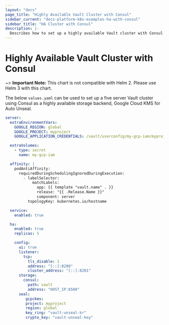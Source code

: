```yaml
---
layout: "docs"
page_title: "Highly Available Vault Cluster with Consul"
sidebar_current: "docs-platform-k8s-examples-ha-with-consul"
sidebar_title: "HA Cluster with Consul"
description: |-
  Describes how to set up a highly available Vault cluster with Consul backend
---
```


# Highly Available Vault Cluster with Consul

~> **Important Note:** This chart is not compatible with Helm 2. Please use Helm 3 with this chart.

The below `values.yaml` can be used to set up a five server Vault cluster using
Consul as a highly available storage backend, Google Cloud KMS for Auto Unseal.

```yaml
server:
  extraEnvironmentVars:
    GOOGLE_REGION: global
    GOOGLE_PROJECT: myproject
    GOOGLE_APPLICATION_CREDENTIALS: /vault/userconfig/my-gcp-iam/myproject-creds.json

  extraVolumes:
    - type: secret
      name: my-gcp-iam

  affinity: |
    podAntiAffinity:
      requiredDuringSchedulingIgnoredDuringExecution:
        - labelSelector:
            matchLabels:
              app: {{ template "vault.name" . }}
              release: "{{ .Release.Name }}"
              component: server
          topologyKey: kubernetes.io/hostname

  service:
    enabled: true

  ha:
    enabled: true
    replicas: 5

    config:
      ui: true
      listener:
        tcp:
          tls_disable: 1
          address: "[::]:8200"
          cluster_address: "[::]:8201"
      storage:
        consul:
          path: vault
          address: "HOST_IP:8500"
      seal:
         gcpckms:
         project: myproject
         region: global
         key_ring: "vault-unseal-kr"
         crypto_key: "vault-unseal-key"
```
